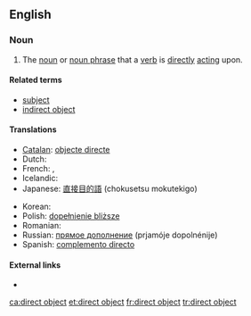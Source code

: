 ==English==

===Noun===
{{examples-right|examples=
* I see '''the car'''.
* {{qualifier|French}} Je vois '''la voiture'''.}}
{{en-noun|sg=[[direct]] [[object]]}}

# {{grammar}} The [[noun]] or [[noun phrase]] that a [[verb]] is [[directly]] [[act]]ing upon.

====Related terms====
* [[subject]]
* [[indirect object]]

====Translations====
{{trans-top|the noun a verb is directly acting upon}}
* [[Catalan]]: [[objecte directe]] {{m}}
* Dutch: {{t+|nl|lijdend voorwerp|n}}
* French: {{t-|fr|C.O.D.|m}}, {{t+|fr|complément d'objet direct|m}}
* Icelandic: {{t-|is|beint andlag|n}}
* Japanese: [[直接目的語]] (chokusetsu mokutekigo)
{{trans-mid}}
* Korean: {{t|ko|직접목적어|tr=jik-jeop-mok-jeok-eo|sc=Kore}}
* Polish: [[dopełnienie bliższe]] {{n}}
* Romanian: {{t|ro|complement direct|n}}
* Russian: [[прямое дополнение]] (prjamóje dopolnénije) {{n}}
* Spanish: [[complemento directo]] {{m}}
{{trans-bottom}}

====External links====
* {{pedia}}

[[ca:direct object]]
[[et:direct object]]
[[fr:direct object]]
[[tr:direct object]]
